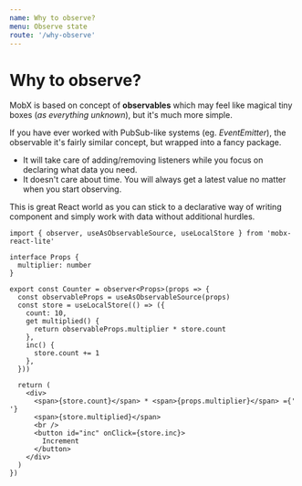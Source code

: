 ---
name: Why to observe?
menu: Observe state
route: '/why-observe'
---


# Why to observe?

MobX is based on concept of **observables** which may feel like magical tiny boxes (_as everything unknown_), but it's much more simple.

If you have ever worked with PubSub-like systems (eg. _EventEmitter_), the observable it's fairly similar concept, but wrapped into a fancy package.

- It will take care of adding/removing listeners while you focus on declaring what data you need.
- It doesn't care about time. You will always get a latest value no matter when you start observing.

This is great React world as you can stick to a declarative way of writing component and simply work with data without additional hurdles.

<Playground>
  <Counter multiplier={5} />
</Playground>

```tsx
import { observer, useAsObservableSource, useLocalStore } from 'mobx-react-lite'

interface Props {
  multiplier: number
}

export const Counter = observer<Props>(props => {
  const observableProps = useAsObservableSource(props)
  const store = useLocalStore(() => ({
    count: 10,
    get multiplied() {
      return observableProps.multiplier * store.count
    },
    inc() {
      store.count += 1
    },
  }))

  return (
    <div>
      <span>{store.count}</span> * <span>{props.multiplier}</span> ={' '}
      <span>{store.multiplied}</span>
      <br />
      <button id="inc" onClick={store.inc}>
        Increment
      </button>
    </div>
  )
})
```
